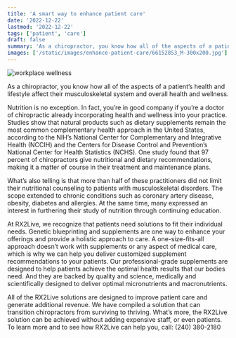 ```yaml
---
title: 'A smart way to enhance patient care'
date: '2022-12-22'
lastmod: '2022-12-22'
tags: ['patient', 'care']
draft: false
summary: 'As a chiropractor, you know how all of the aspects of a patient's health and lifestyle affect their musculoskeletal system and overall health and wellness. Nutrition is no exception. In fact...'
images: ['/static/images/enhance-patient-care/66152853_M-300x200.jpg']
---
```


![workplace wellness](/static/images/enhance-patient-care/66152853_M-300x200.jpg)

As a chiropractor, you know how all of the aspects of a patient’s health and lifestyle affect their musculoskeletal system and overall health and wellness.

Nutrition is no exception. In fact, you’re in good company if you’re a doctor of chiropractic already incorporating health and wellness into your practice. Studies show that natural products such as dietary supplements remain the most common complementary health approach in the United States, according to the NIH’s National Center for Complementary and Integrative Health (NCCIH) and the Centers for Disease Control and Prevention’s National Center for Health Statistics (NCHS). One study found that 97 percent of chiropractors give nutritional and dietary recommendations, making it a matter of course in their treatment and maintenance plans.

What’s also telling is that more than half of these practitioners did not limit their nutritional counseling to patients with musculoskeletal disorders. The scope extended to chronic conditions such as coronary artery disease, obesity, diabetes and allergies. At the same time, many expressed an interest in furthering their study of nutrition through continuing education.

At RX2Live, we recognize that patients need solutions to fit their individual needs. Genetic blueprinting and supplements are one way to enhance your offerings and provide a holistic approach to care. A one-size-fits-all approach doesn’t work with supplements or any aspect of medical care, which is why we can help you deliver customized supplement recommendations to your patients. Our professional-grade supplements are designed to help patients achieve the optimal health results that our bodies need. And they are backed by quality and science, medically and scientifically designed to deliver optimal micronutrients and macronutrients.

All of the RX2Live solutions are designed to improve patient care and generate additional revenue. We have compiled a solution that can transition chiropractors from surviving to thriving. What’s more, the RX2Live solution can be achieved without adding expensive staff, or even patients. To learn more and to see how RX2Live can help you, call: (240) 380-2180